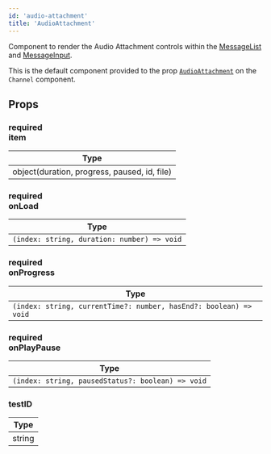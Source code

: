 ```yaml
---
id: 'audio-attachment'
title: 'AudioAttachment'
---
```


Component to render the Audio Attachment controls within the [MessageList](./message_list.mdx) and [MessageInput](./message_input.mdx).

This is the default component provided to the prop [`AudioAttachment`](../core-components/channel.mdx#audioattachment) on the `Channel` component.

## Props

### <div class="label required">required</div> **item**

| Type                                         |
| -------------------------------------------- |
| object(duration, progress, paused, id, file) |

### <div class="label required">required</div> **onLoad**

| Type                                        |
| ------------------------------------------- |
| `(index: string, duration: number) => void` |

### <div class="label required">required</div> **onProgress**

| Type                                                              |
| ----------------------------------------------------------------- |
| `(index: string, currentTime?: number, hasEnd?: boolean) => void` |

### <div class="label required">required</div> **onPlayPause**

| Type                                              |
| ------------------------------------------------- |
| `(index: string, pausedStatus?: boolean) => void` |

### testID

| Type   |
| ------ |
| string |

